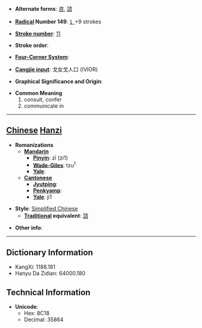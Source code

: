* '''Alternate forms''': [[咨]], [[諮]]

* '''[[Wiktionary:Chinese radical index| Radical]] Number 149''': [[Wiktionary:Chinese radical index 讠|讠]]+9 strokes

* '''[[Wiktionary:Chinese total strokes index|Stroke number]]''': [[Wiktionary:Chinese total strokes index 11|11]]

* '''Stroke order''': 

* '''[[Wiktionary:Chinese four corner index|Four-Corner System]]''': 

* '''[[Wiktionary:Chinese Cangjie index|Cangjie input]]''': 戈女戈人口 (IVIOR)

* '''Graphical Significance and Origin''': 

* '''Common Meaning'''
*#consult, confer
*# communicate in


----

== [[Chinese]] [[Hanzi]] ==

* '''Romanizations'''
** '''[[Mandarin]]'''
*** '''[[Pinyin]]''': zī (zi1)
*** '''[[Wade-Giles]]''': tzu<sup>1</sup>
*** '''[[Yale]]''': 
** '''[[Cantonese]]'''
*** '''[[Jyutping]]''':
*** '''[[Penkyamp]]''': 
*** '''[[Yale]]''': ji1

* '''Style''': [[Simplified Chinese]] 
** '''[[Traditional Chinese|Traditional]] equivalent''': [[諮]]

* '''Other info''': 

----

== Dictionary Information ==

* KangXi: 1188.181
* Hanyu Da Zidian: 64000.180

== Technical Information ==

* '''Unicode''':
** Hex: 8C18
** Decimal: 35864